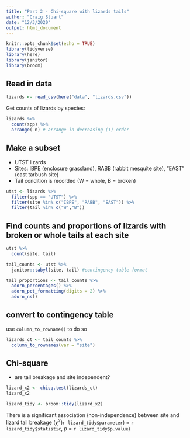 ```yaml
---
title: "Part 2 - Chi-square with lizards tails"
author: "Craig Stuart"
date: "12/3/2020"
output: html_document
---
```


```r
knitr::opts_chunk$set(echo = TRUE)
library(tidyverse)
library(here)
library(janitor)
library(broom)
```

## Read in data
```r
lizards <- read_csv(here("data", "lizards.csv"))
```

Get counts of lizards by species:
```r
lizards %>% 
  count(spp) %>% 
  arrange(-n) # arrange in decreasing (1) order
```

## Make a subset
- UTST lizards
- Sites: IBPE (enclosure grassland), RABB (rabbit mesquite site), "EAST" (east tarbush site)
- Tail condition is recorded (W = whole, B = broken)

```r
utst <- lizards %>% 
  filter(spp == "UTST") %>% 
  filter(site %in% c("IBPE", "RABB", "EAST")) %>% 
  filter(tail %in% c("W","B"))
```

## Find counts and proportions of lizards with broken or whole tails at each site

```r
utst %>% 
  count(site, tail)
```

```r
tail_counts <- utst %>% 
  janitor::tabyl(site, tail) #contingency table format

tail_proportions <- tail_counts %>% 
  adorn_percentages() %>% 
  adorn_pct_formatting(digits = 2) %>% 
  adorn_ns()
```

## convert to contingency table

use `column_to_rowname()` to do so

```r
lizards_ct <- tail_counts %>% 
  column_to_rownames(var = "site")
```

## Chi-square 
- are tail breakage and site independent?

```r
lizard_x2 <- chisq.test(lizards_ct)
lizard_x2

lizard_tidy <- broom::tidy(lizard_x2)
```

There is a significant association (non-independence) between site and lizard tail breakage ($\chi$^2^)`r lizard_tidy$parameter`) = `r lizard_tidy$statistic`, *p* = `r lizard_tidy$p.value`)








